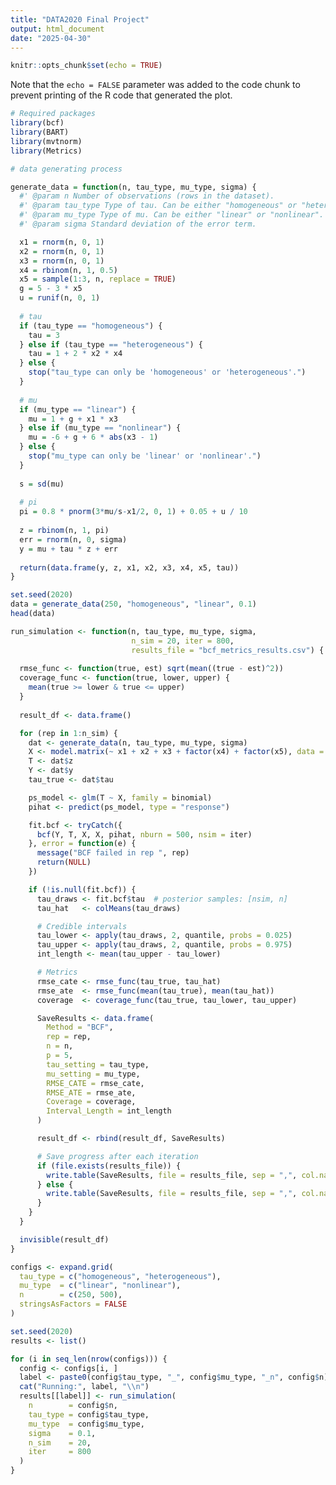 ```yaml
---
title: "DATA2020 Final Project"
output: html_document
date: "2025-04-30"
---
```


```r
knitr::opts_chunk$set(echo = TRUE)
```


Note that the `echo = FALSE` parameter was added to the code chunk to prevent printing of the R code that generated the plot.

```r
# Required packages
library(bcf)
library(BART)
library(mvtnorm)
library(Metrics)
```


```r
# data generating process

generate_data = function(n, tau_type, mu_type, sigma) {
  #' @param n Number of observations (rows in the dataset).
  #' @param tau_type Type of tau. Can be either "homogeneous" or "heterogeneous".
  #' @param mu_type Type of mu. Can be either "linear" or "nonlinear".
  #' @param sigma Standard deviation of the error term.

  x1 = rnorm(n, 0, 1)
  x2 = rnorm(n, 0, 1)
  x3 = rnorm(n, 0, 1)
  x4 = rbinom(n, 1, 0.5)
  x5 = sample(1:3, n, replace = TRUE)
  g = 5 - 3 * x5
  u = runif(n, 0, 1)
  
  # tau
  if (tau_type == "homogeneous") {
    tau = 3
  } else if (tau_type == "heterogeneous") {
    tau = 1 + 2 * x2 * x4
  } else {
    stop("tau_type can only be 'homogeneous' or 'heterogeneous'.")
  }
  
  # mu
  if (mu_type == "linear") {
    mu = 1 + g + x1 * x3
  } else if (mu_type == "nonlinear") {
    mu = -6 + g + 6 * abs(x3 - 1)
  } else {
    stop("mu_type can only be 'linear' or 'nonlinear'.")
  }
  
  s = sd(mu)
  
  # pi
  pi = 0.8 * pnorm(3*mu/s-x1/2, 0, 1) + 0.05 + u / 10
  
  z = rbinom(n, 1, pi)
  err = rnorm(n, 0, sigma)
  y = mu + tau * z + err
  
  return(data.frame(y, z, x1, x2, x3, x4, x5, tau))
}

set.seed(2020)
data = generate_data(250, "homogeneous", "linear", 0.1)
head(data)
```

```r
run_simulation <- function(n, tau_type, mu_type, sigma,
                           n_sim = 20, iter = 800,
                           results_file = "bcf_metrics_results.csv") {
  
  rmse_func <- function(true, est) sqrt(mean((true - est)^2))
  coverage_func <- function(true, lower, upper) {
    mean(true >= lower & true <= upper)
  }
  
  result_df <- data.frame()

  for (rep in 1:n_sim) {
    dat <- generate_data(n, tau_type, mu_type, sigma)
    X <- model.matrix(~ x1 + x2 + x3 + factor(x4) + factor(x5), data = dat)[, -1]
    T <- dat$z
    Y <- dat$y
    tau_true <- dat$tau

    ps_model <- glm(T ~ X, family = binomial)
    pihat <- predict(ps_model, type = "response")

    fit.bcf <- tryCatch({
      bcf(Y, T, X, X, pihat, nburn = 500, nsim = iter)
    }, error = function(e) {
      message("BCF failed in rep ", rep)
      return(NULL)
    })

    if (!is.null(fit.bcf)) {
      tau_draws <- fit.bcf$tau  # posterior samples: [nsim, n]
      tau_hat   <- colMeans(tau_draws)

      # Credible intervals
      tau_lower <- apply(tau_draws, 2, quantile, probs = 0.025)
      tau_upper <- apply(tau_draws, 2, quantile, probs = 0.975)
      int_length <- mean(tau_upper - tau_lower)

      # Metrics
      rmse_cate <- rmse_func(tau_true, tau_hat)
      rmse_ate  <- rmse_func(mean(tau_true), mean(tau_hat))
      coverage  <- coverage_func(tau_true, tau_lower, tau_upper)

      SaveResults <- data.frame(
        Method = "BCF",
        rep = rep,
        n = n,
        p = 5,
        tau_setting = tau_type,
        mu_setting = mu_type,
        RMSE_CATE = rmse_cate,
        RMSE_ATE = rmse_ate,
        Coverage = coverage,
        Interval_Length = int_length
      )

      result_df <- rbind(result_df, SaveResults)

      # Save progress after each iteration
      if (file.exists(results_file)) {
        write.table(SaveResults, file = results_file, sep = ",", col.names = FALSE, row.names = FALSE, append = TRUE)
      } else {
        write.table(SaveResults, file = results_file, sep = ",", col.names = TRUE, row.names = FALSE)
      }
    }
  }

  invisible(result_df)
}
```

```r
configs <- expand.grid(
  tau_type = c("homogeneous", "heterogeneous"),
  mu_type  = c("linear", "nonlinear"),
  n        = c(250, 500),
  stringsAsFactors = FALSE
)
```

```r
set.seed(2020)
results <- list()

for (i in seq_len(nrow(configs))) {
  config <- configs[i, ]
  label <- paste0(config$tau_type, "_", config$mu_type, "_n", config$n)
  cat("Running:", label, "\\n")
  results[[label]] <- run_simulation(
    n        = config$n,
    tau_type = config$tau_type,
    mu_type  = config$mu_type,
    sigma    = 0.1,
    n_sim    = 20,
    iter     = 800
  )
}
```






